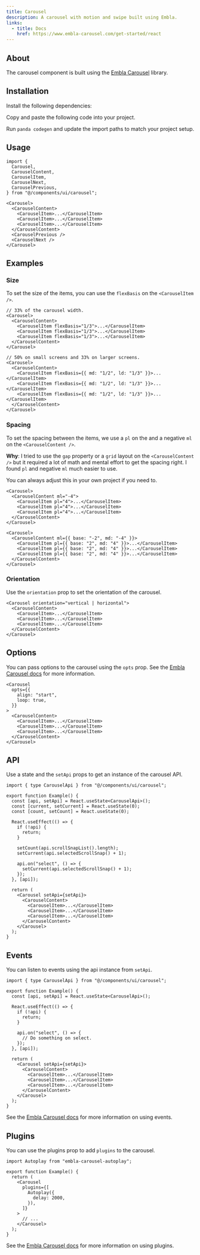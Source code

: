 ```yaml
---
title: Carousel
description: A carousel with motion and swipe built using Embla.
links:
  - title: Docs
    href: https://www.embla-carousel.com/get-started/react
---
```


<ComponentPreview name="carousel-demo" />

## About

The carousel component is built using the [Embla Carousel](https://www.embla-carousel.com/) library.

## Installation

<Steps>

<Step>Install the following dependencies:</Step>

<PackageInstaller name="embla-carousel-react" />

<Step>Copy and paste the following code into your project.</Step>

<ComponentSource name="carousel.tsx" type="component" />

<Step>Run `panda codegen` and update the import paths to match your project setup.</Step>

</Steps>

## Usage

```tsx
import {
  Carousel,
  CarouselContent,
  CarouselItem,
  CarouselNext,
  CarouselPrevious,
} from "@/components/ui/carousel";
```

```tsx
<Carousel>
  <CarouselContent>
    <CarouselItem>...</CarouselItem>
    <CarouselItem>...</CarouselItem>
    <CarouselItem>...</CarouselItem>
  </CarouselContent>
  <CarouselPrevious />
  <CarouselNext />
</Carousel>
```

## Examples

### Size

To set the size of the items, you can use the `flexBasis` on the `<CarouselItem />`.

<ComponentPreview name="carousel-size" />

```tsx highlight="4-6"
// 33% of the carousel width.
<Carousel>
  <CarouselContent>
    <CarouselItem flexBasis="1/3">...</CarouselItem>
    <CarouselItem flexBasis="1/3">...</CarouselItem>
    <CarouselItem flexBasis="1/3">...</CarouselItem>
  </CarouselContent>
</Carousel>
```

```tsx highlight="4-6"
// 50% on small screens and 33% on larger screens.
<Carousel>
  <CarouselContent>
    <CarouselItem flexBasis={{ md: "1/2", ld: "1/3" }}>...</CarouselItem>
    <CarouselItem flexBasis={{ md: "1/2", ld: "1/3" }}>...</CarouselItem>
    <CarouselItem flexBasis={{ md: "1/2", ld: "1/3" }}>...</CarouselItem>
  </CarouselContent>
</Carousel>
```

### Spacing

To set the spacing between the items, we use a `pl` on the <CarouselItem /> and a
negative `ml` on the `<CarouselContent />`.

<Callout>

**Why**: I tried to use the `gap` property or a `grid` layout on the `<CarouselContent />` but it
required a lot of math and mental effort to get the spacing right. I found `pl` and negative
`ml` much easier to use.

You can always adjust this in your own project if you need to.

</Callout>

<ComponentPreview name="carousel-spacing" />

```tsx
<Carousel>
  <CarouselContent ml="-4">
    <CarouselItem pl="4">...</CarouselItem>
    <CarouselItem pl="4">...</CarouselItem>
    <CarouselItem pl="4">...</CarouselItem>
  </CarouselContent>
</Carousel>
```

```tsx
<Carousel>
  <CarouselContent ml={{ base: "-2", md: "-4" }}>
    <CarouselItem pl={{ base: "2", md: "4" }}>...</CarouselItem>
    <CarouselItem pl={{ base: "2", md: "4" }}>...</CarouselItem>
    <CarouselItem pl={{ base: "2", md: "4" }}>...</CarouselItem>
  </CarouselContent>
</Carousel>
```

### Orientation

Use the `orientation` prop to set the orientation of the carousel.

<ComponentPreview name="carousel-orientation" />

```tsx
<Carousel orientation="vertical | horizontal">
  <CarouselContent>
    <CarouselItem>...</CarouselItem>
    <CarouselItem>...</CarouselItem>
    <CarouselItem>...</CarouselItem>
  </CarouselContent>
</Carousel>
```

## Options

You can pass options to the carousel using the `opts` prop. See the [Embla Carousel docs](https://www.embla-carousel.com/api/options)
for more information.

```tsx highlight="2-5"
<Carousel
  opts={{
    align: "start",
    loop: true,
  }}
>
  <CarouselContent>
    <CarouselItem>...</CarouselItem>
    <CarouselItem>...</CarouselItem>
    <CarouselItem>...</CarouselItem>
  </CarouselContent>
</Carousel>
```

## API

Use a state and the `setApi` props to get an instance of the carousel API.

<ComponentPreview name="carousel-api" />

```tsx highlight="1,4,22"
import { type CarouselApi } from "@/components/ui/carousel";

export function Example() {
  const [api, setApi] = React.useState<CarouselApi>();
  const [current, setCurrent] = React.useState(0);
  const [count, setCount] = React.useState(0);

  React.useEffect(() => {
    if (!api) {
      return;
    }

    setCount(api.scrollSnapList().length);
    setCurrent(api.selectedScrollSnap() + 1);

    api.on("select", () => {
      setCurrent(api.selectedScrollSnap() + 1);
    });
  }, [api]);

  return (
    <Carousel setApi={setApi}>
      <CarouselContent>
        <CarouselItem>...</CarouselItem>
        <CarouselItem>...</CarouselItem>
        <CarouselItem>...</CarouselItem>
      </CarouselContent>
    </Carousel>
  );
}
```

## Events

You can listen to events using the api instance from `setApi`.

```tsx highlight="1,4-14,17"
import { type CarouselApi } from "@/components/ui/carousel";

export function Example() {
  const [api, setApi] = React.useState<CarouselApi>();

  React.useEffect(() => {
    if (!api) {
      return;
    }

    api.on("select", () => {
      // Do something on select.
    });
  }, [api]);

  return (
    <Carousel setApi={setApi}>
      <CarouselContent>
        <CarouselItem>...</CarouselItem>
        <CarouselItem>...</CarouselItem>
        <CarouselItem>...</CarouselItem>
      </CarouselContent>
    </Carousel>
  );
}
```

See the [Embla Carousel docs](https://www.embla-carousel.com/api/events) for more information on
using events.

## Plugins

You can use the plugins prop to add `plugins` to the carousel.

```tsx highlight="1,6-10"
import Autoplay from "embla-carousel-autoplay";

export function Example() {
  return (
    <Carousel
      plugins={[
        Autoplay({
          delay: 2000,
        }),
      ]}
    >
      // ...
    </Carousel>
  );
}
```

<ComponentPreview name="carousel-plugin" />

See the [Embla Carousel docs](https://www.embla-carousel.com/api/plugins) for more information on
using plugins.

